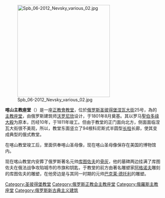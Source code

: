 [[File:Spb_06-2012_Nevsky_various_02.jpg|300px]]

'''喀山主教座堂'''（{{lang-ru|Каза́нский кафедра́льный собо́р}}）是一座[[正教會|正教會]][[教堂|教堂]]，位於[[俄罗斯|俄罗斯]][[圣彼得堡|圣彼得堡]][[涅瓦大街|涅瓦大街]]25号，為{{link-ru|聖彼得堡教區|Санкт-Петербургская епархия}}的[[主教座堂|主教座堂]]，由俄罗斯建筑师[[沃罗尼欣|沃罗尼欣]]设计，于1801年8月奠基。其以罗马[[聖伯多祿大殿|聖伯多祿大殿]]为原本，历经10年，于1811年竣工。但由于教堂的正门面向北方，侧面面临涅瓦大街很不美观，所以，教堂东面竖立了94根科尼斯式半圆型[[列柱|长柱]]长廊，使其变成典型的俄式教堂。

在喀山教堂竣工后，里面供奉喀山圣母像，现在喀山圣母像保存在美国的博物馆内。

现在喀山教堂内安葬了俄罗斯著名元帅[[库图佐夫|库图佐夫]]的[[骨灰|骨灰]]，他的墓碑两边挂满了库图佐夫在俄法战争攻陷城市的市旗和钥匙，于教堂的前方由著名雕塑家[[阿格诺夫|阿格诺夫]]雕刻的库图佐夫的雕塑，在他旁边是与其同一时期的元帅[[米哈伊尔·博格达诺维奇·巴克莱·德托利|巴克莱·德托利]]的雕塑。

{{Russia-stub}}
{{church-stub}}

[[Category:圣彼得堡教堂|Category:圣彼得堡教堂]]
[[Category:俄罗斯正教会主教座堂|Category:俄罗斯正教会主教座堂]]
[[Category:俄羅斯主教座堂|Category:俄羅斯主教座堂]]
[[Category:俄罗斯新古典主义建筑|Category:俄罗斯新古典主义建筑]]